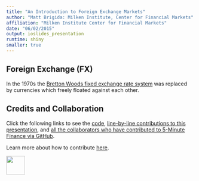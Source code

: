 ```yaml
---
title: "An Introduction to Foreign Exchange Markets"
author: "Matt Brigida: Milken Institute, Center for Financial Markets"
affiliation: "Milken Institute Center for Financial Markets"
date: "06/02/2015"
output: ioslides_presentation
runtime: shiny
smaller: true
---
```


## Foreign Exchange (FX)

In the 1970s the [Bretton Woods fixed exchange rate system](http://en.wikipedia.org/wiki/Bretton_Woods_system) was replaced by currencies which freely floated against each other.  

## Credits and Collaboration

Click the following links to see the [code](https://github.com/FinancialMarkets/5MinuteFinance/blob/master/Foreign_exchange/Basic_FX/basic_fx.Rmd), [line-by-line contributions to this presentation](https://github.com/FinancialMarkets/5MinuteFinance/blame/master/Foreign_exchange/Basic_FX/basic_fx.Rmd), and [all the collaborators who have contributed to 5-Minute Finance via GitHub](https://github.com/FinancialMarkets/5MinuteFinance/graphs/contributors).

Learn more about how to contribute [here](http://www.5minutefinance.org/how-to-contribute).


<div class="MIfooter"><img src="mi.png" style="height:50px;"></div> 
